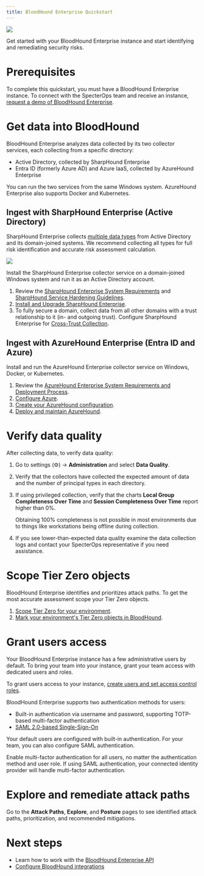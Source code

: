 ```yaml
---
title: BloodHound Enterprise Quickstart
---
```


<Frame>
   <img src="/assets/image-2-1-1.jpg"/>
</Frame>

Get started with your BloodHound Enterprise instance and start identifying and remediating security risks.

# Prerequisites

To complete this quickstart, you must have a BloodHound Enterprise instance. To connect with the SpecterOps team and receive an instance, [request a demo of BloodHound Enterprise](https://specterops.io/get-a-demo/).

# Get data into BloodHound

BloodHound Enterprise analyzes data collected by its two collector services, each collecting from a specific directory:

* Active Directory, collected by SharpHound Enterprise
* Entra ID (formerly Azure AD) and Azure IaaS, collected by AzureHound Enterprise

You can run the two services from the same Windows system. AzureHound Enterprise also supports Docker and Kubernetes.

## Ingest with SharpHound Enterprise (Active Directory)

SharpHound Enterprise collects [multiple data types](/collect-data/enterprise-collection/data-retention) from Active Directory and its domain-joined systems. We recommend collecting all types for full risk identification and accurate risk assessment calculation.

<Frame>
  <img src="/assets/30567820642459.png"/>
</Frame>

Install the SharpHound Enterprise collector service on a domain-joined Windows system and run it as an Active Directory account.

  1. Review the [SharpHound Enterprise System Requirements](/install-data-collector/install-sharphound/system-requirements) and [SharpHound Service Hardening Guidelines](/manage-bloodhound/securing-bloodhound-and-collectors/sharphound-hardening).
  2. [Install and Upgrade SharpHound Enterprise](/install-data-collector/install-sharphound/installation-upgrade).
  3. To fully secure a domain, collect data from all other domains with a trust relationship to it (in- and outgoing trust). Configure SharpHound Enterprise for [Cross-Trust Collection](/collect-data/enterprise-collection/cross-trust).

## Ingest with AzureHound Enterprise (Entra ID and Azure)

Install and run the AzureHound Enterprise collector service on Windows, Docker, or Kubernetes.

  1. Review the [AzureHound Enterprise System Requirements and Deployment Process](/install-data-collector/install-azurehound/system-requirements).
  2. [Configure Azure](/install-data-collector/install-azurehound/azure-configuration).
  3. [Create your AzureHound configuration](/install-data-collector/install-azurehound/create-configuration).
  4. [Deploy and maintain AzureHound](/install-data-collector/install-azurehound/installation-options).

# Verify data quality

After collecting data, to verify data quality:

  1. Go to settings (⚙️) → **Administration** and select **Data Quality**.
  2. Verify that the collectors have collected the expected amount of data and the number of principal types in each directory.
  3. If using privileged collection, verify that the charts **Local Group Completeness Over Time** and **Session Completeness Over Time** report higher than 0%.

      Obtaining 100% completeness is not possible in most environments due to things like workstations being offline during collection.

  4. If you see lower-than-expected data quality examine the data collection logs and contact your SpecterOps representative if you need assistance.

# Scope Tier Zero objects

BloodHound Enterprise identifies and prioritizes attack paths. To get the most accurate assessment scope your Tier Zero objects.

  1. [Scope Tier Zero for your environment](/get-started/security-boundaries/tier-zero-members).
  2. [Mark your environment's Tier Zero objects in BloodHound](/get-started/security-boundaries/modifying-tier-zero).

# Grant users access

Your BloodHound Enterprise instance has a few administrative users by default. To bring your team into your instance, grant your team access with dedicated users and roles.

To grant users access to your instance, [create users and set access control roles](/manage-bloodhound/auth/users-and-roles).

BloodHound Enterprise supports two authentication methods for users:

* Built-in authentication via username and password, supporting TOTP-based multi-factor authentication
* [SAML 2.0-based Single-Sign-On](/manage-bloodhound/auth/saml)

Your default users are configured with built-in authentication. For your team, you can also configure SAML authentication.

<Tip>Enable multi-factor authentication for all users, no matter the authentication method and user role. If using SAML authentication, your connected identity provider will handle multi-factor authentication.</Tip>

# Explore and remediate attack paths

Go to the **Attack Paths**, **Explore**, and **Posture** pages to see identified attack paths, prioritization, and recommended mitigations.

# Next steps

* Learn how to work with the [BloodHound Enterprise API](/integrations/bloodhound-api/working-with-api)
* [Configure BloodHound integrations](/integrations/integrations/overview)
